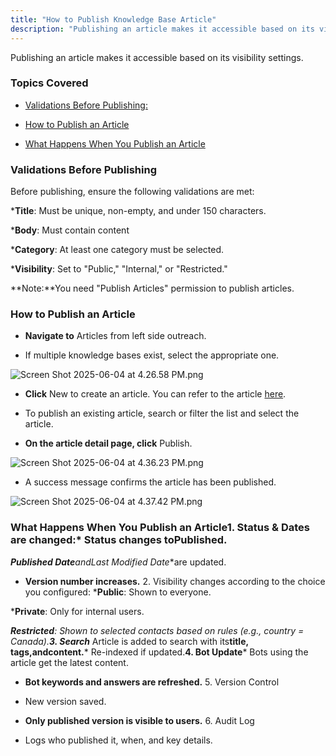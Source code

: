 ```yaml
---
title: "How to Publish Knowledge Base Article"
description: "Publishing an article makes it accessible based on its visibility settings."
---
```


Publishing an article makes it accessible based on its visibility settings.

### Topics Covered

* [Validations Before Publishing:](https://support.salesmate.io/hc/en-us/articles/44524680572697-How-to-Publish-Knowledge-Base-Article#h_01JW673YWDGZMAV47FF76KPGQJ)

* [How to Publish an Article](https://support.salesmate.io/hc/en-us/articles/44524680572697-How-to-Publish-Knowledge-Base-Article#h_01JPRSB0H9YJN5M5BM0YW1B7Q8)

* [What Happens When You Publish an Article](https://support.salesmate.io/hc/en-us/articles/44524680572697-How-to-Publish-Knowledge-Base-Article#h_01JW672QQ2AHF3467PR2RKBT3X)

### Validations Before Publishing

Before publishing, ensure the following validations are met:

***Title**: Must be unique, non-empty, and under 150 characters.

***Body**: Must contain content

***Category**: At least one category must be selected.

***Visibility**: Set to "Public," "Internal," or "Restricted."

<Note>
**Note:**You need "Publish Articles" permission to publish articles.

</Note>

### How to Publish an Article

* **Navigate to** Articles from left side outreach.

* If multiple knowledge bases exist, select the appropriate one.

![Screen Shot 2025-06-04 at 4.26.58 PM.png](./images/Screen-Shot-2025-06-04-at-4.26.58-PM.png)

* **Click** New to create an article. You can refer to the article [here](https://support.salesmate.io/hc/en-us/articles/44524627800729).

* To publish an existing article, search or filter the list and select the article.

* **On the article detail page, click** Publish.

![Screen Shot 2025-06-04 at 4.36.23 PM.png](./images/Screen-Shot-2025-06-04-at-4.36.23-PM.png)

* A success message confirms the article has been published.

![Screen Shot 2025-06-04 at 4.37.42 PM.png](./images/Screen-Shot-2025-06-04-at-4.37.42-PM.png)

### What Happens When You Publish an Article**1\. Status & Dates are changed:*** Status changes to**Published**.

***Published Date**and**Last Modified Date**are updated.

* **Version number increases.** 2\. Visibility changes according to the choice you configured: ***Public**: Shown to everyone.

***Private**: Only for internal users.

***Restricted**: Shown to selected contacts based on rules (e.g., country = Canada).**3\. Search*** Article is added to search with its**title, tags,**and**content.*** Re-indexed if updated.**4\. Bot Update*** Bots using the article get the latest content.

* **Bot keywords and answers are refreshed.** 5\. Version Control

* New version saved.

* **Only published version is visible to users.** 6\. Audit Log

* Logs who published it, when, and key details.
